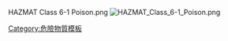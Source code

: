 HAZMAT Class 6-1 Poison.png<noinclude>
[[Image:HAZMAT Class 6-1 Poison.png|thumb]]
[[Category:危險物質模板]]
</noinclude>